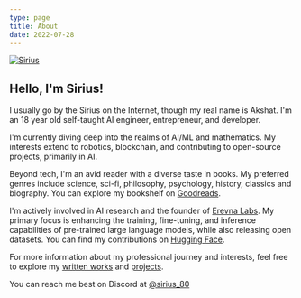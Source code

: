 ```yaml
---
type: page
title: About
date: 2022-07-28
---
```



<a href="https://twitter.com/" target="_blank">
  <Image
    src="#"
    alt="Sirius"
    className="rounded-full bg-gray-100 block mt-7 mb-5 mx-auto sm:float-right sm:ml-5 sm:mb-5 grayscale hover:grayscale-0"
    unoptimized
    width={160}
    height={160}
    priority
  />
</a>

## Hello, I'm Sirius!

I usually go by the Sirius on the Internet, though my real name is Akshat.
I'm an 18 year old self-taught AI engineer, entrepreneur, and developer. 

I'm currently diving deep into the realms of AI/ML and mathematics. My interests extend to robotics, blockchain, and contributing to open-source projects, primarily in AI.

Beyond tech, I'm an avid reader with a diverse taste in books. My preferred genres include science, sci-fi, philosophy, psychology, history, classics and biography. You can explore my bookshelf on [Goodreads](https://www.goodreads.com/akshattalapa).

I'm actively involved in AI research and the founder of [Erevna Labs](http://erevnalabs.com/). My primary focus is enhancing the training, fine-tuning, and inference capabilities of pre-trained large language models, while also releasing open datasets. You can find my contributions on [Hugging Face](https://huggingface.co/Sirius27).

For more information about my professional journey and interests, feel free to explore my [written works](/posts) and [projects](/projects).

You can reach me best on Discord at <a className="no-underline hover:underline" href="https://discord.com/users/1175830916975841364" target="_blank">@sirius_80</a>
